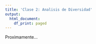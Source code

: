 ---
title: 'Clase 2: Analisis de Diversidad'
output:
  html_document:
    df_print: paged
---

Proximamente...